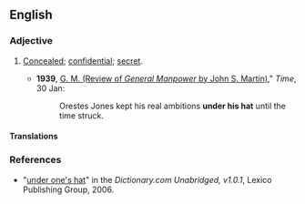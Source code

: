 ==English==

===Adjective===
{{en-adj|pos=[[under]] [[one]][['s]] [[hat]]|-}}

# {{idiomatic}} [[concealed|Concealed]]; [[confidential]]; [[secret]].
#*'''1939''', [http://www.time.com/time/magazine/article/0,9171,760731,00.html G. M. (Review of ''General Manpower'' by John S. Martin)]," ''Time'', 30 Jan: 
#*:Orestes Jones kept his real ambitions '''under his hat''' until the time struck.

====Translations====
{{trans-see|secret}}

===References===
*"[http://dictionary.reference.com/search?q=under+one's+hat&r=66 under one's hat]" in the ''Dictionary.com Unabridged, v1.0.1'', Lexico Publishing Group, 2006.